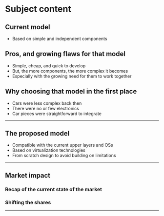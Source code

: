 # Subject content

## Current model

* Based on simple and independent components

## Pros, and growing flaws for that model

* Simple, cheap, and quick to develop
* But, the more components, the more complex it becomes
* Especially with the growing need for them to work together

## Why choosing that model in the first place

* Cars were less complex back then
* There were no or few electronics
* Car pieces were straightforward to integrate

---

## The proposed model

* Compatible with the current upper layers and OSs
* Based on virtualization technologies
* From scratch design to avoid building on limitations

---

## Market impact

### Recap of the current state of the market
### Shifting the shares

---

